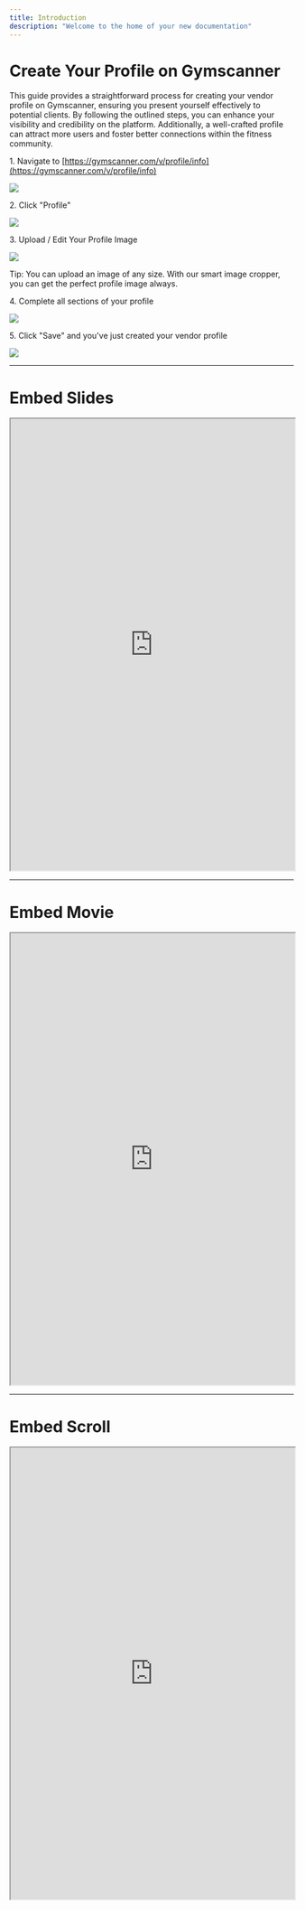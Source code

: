 ```yaml
---
title: Introduction
description: "Welcome to the home of your new documentation"
---
```


# Create Your Profile on Gymscanner
This guide provides a straightforward process for creating your vendor profile on Gymscanner, ensuring you present yourself effectively to potential clients. By following the outlined steps, you can enhance your visibility and credibility on the platform. Additionally, a well-crafted profile can attract more users and foster better connections within the fitness community.

1\. Navigate to [https://gymscanner.com/v/profile/info](https://gymscanner.com/v/profile/info)

![](https://ajeuwbhvhr.cloudimg.io/https://colony-recorder.s3.amazonaws.com/files/2025-06-02/7e189424-f50e-4d26-bd1a-45de467898b7/ascreenshot.jpeg?tl_px=82,70&br_px=1458,840&force_format=jpeg&q=100&width=1120.0)


2\. Click "Profile"

![](https://ajeuwbhvhr.cloudimg.io/https://colony-recorder.s3.amazonaws.com/files/2025-06-02/7e189424-f50e-4d26-bd1a-45de467898b7/ascreenshot.jpeg?tl_px=0,0&br_px=1376,769&force_format=jpeg&q=100&width=1120.0&wat=1&wat_opacity=0.7&wat_gravity=northwest&wat_url=https://colony-recorder.s3.us-west-1.amazonaws.com/images/watermarks/FB923C_standard.png&wat_pad=16,66)


3\. Upload / Edit Your Profile Image

![](https://ajeuwbhvhr.cloudimg.io/https://colony-recorder.s3.amazonaws.com/files/2025-06-02/9cd412ac-79dd-4cbf-abcb-52981288d283/ascreenshot.jpeg?tl_px=0,0&br_px=1376,769&force_format=jpeg&q=100&width=1120.0&wat=1&wat_opacity=0.7&wat_gravity=northwest&wat_url=https://colony-recorder.s3.us-west-1.amazonaws.com/images/watermarks/FB923C_standard.png&wat_pad=349,213)


Tip: You can upload an image of any size. With our smart image cropper, you can get the perfect profile image always.


4\. Complete all sections of your profile

![](https://ajeuwbhvhr.cloudimg.io/https://colony-recorder.s3.amazonaws.com/files/2025-06-02/de1dc663-1f83-4e7e-b0e8-ee6e6f0cfa89/ascreenshot.jpeg?tl_px=164,0&br_px=1541,769&force_format=jpeg&q=100&width=1120.0&wat=1&wat_opacity=0.7&wat_gravity=northwest&wat_url=https://colony-recorder.s3.us-west-1.amazonaws.com/images/watermarks/FB923C_standard.png&wat_pad=1079,38)


5\. Click "Save" and you've just created your vendor profile

![](https://ajeuwbhvhr.cloudimg.io/https://colony-recorder.s3.amazonaws.com/files/2025-06-02/c8bfedcc-66f9-4412-8b25-761923b4eaab/ascreenshot.jpeg?tl_px=0,141&br_px=1376,911&force_format=jpeg&q=100&width=1120.0&wat=1&wat_opacity=0.7&wat_gravity=northwest&wat_url=https://colony-recorder.s3.us-west-1.amazonaws.com/images/watermarks/FB923C_standard.png&wat_pad=257,458)

---

# Embed Slides
<iframe src="https://scribehow.com/embed/Create_Your_Profile_on_Gymscanner__WOCQgoPdQjilg51YCcE4bg" width="100%" height="800" allow="fullscreen" style={{ aspectRatio: "1 / 1", border: 0, minHeight: "480px" }}></iframe>

---

# Embed Movie
<iframe src="https://scribehow.com/embed/Create_Your_Profile_on_Gymscanner__WOCQgoPdQjilg51YCcE4bg?as=video" width="100%" height="800" allow="fullscreen" style={{ aspectRatio: "16 / 12", border: 0, minHeight: "480px" }}></iframe>

---

# Embed Scroll
<iframe src="https://scribehow.com/embed/Create_Your_Profile_on_Gymscanner__WOCQgoPdQjilg51YCcE4bg?as=scrollable" width="100%" height="800" allow="fullscreen" style={{ border: 0, minHeight: "640px" }}></iframe>